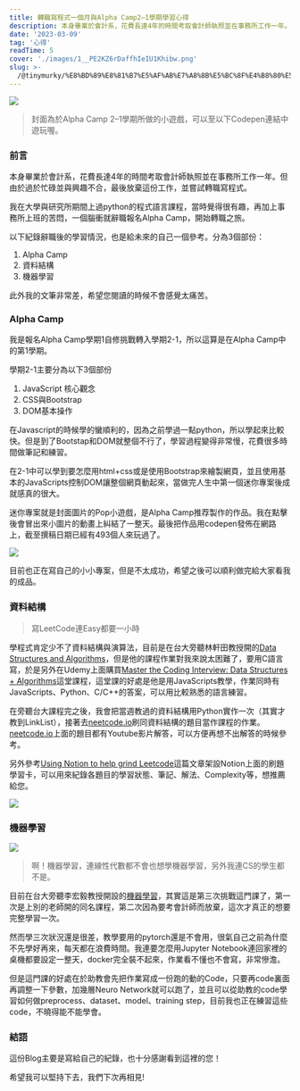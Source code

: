 ```yaml
---
title: 轉職寫程式一個月與Alpha Camp2–1學期學習心得
description: 本身畢業於會計系，花費長達4年的時間考取會計師執照並在事務所工作一年。但由於過於忙碌並與興趣不合，最後放棄這份工作，並嘗試轉職寫程式。 我在大學與研究所期間上過python的程式語言課程，當時覺得很有趣，再加上事務所上班的苦悶，一個腦衝就辭職報名Alpha Camp，開始轉職之旅。
date: '2023-03-09'
tag: '心得'
readTime: 5
cover: './images/1__PE2KZ6rDaffhIeIU1Khibw.png'
slug: >-
  /@tinymurky/%E8%BD%89%E8%81%B7%E5%AF%AB%E7%A8%8B%E5%BC%8F%E4%B8%80%E5%80%8B%E6%9C%88%E8%88%87alpha-camp2-1%E5%AD%B8%E6%9C%9F%E5%AD%B8%E7%BF%92%E5%BF%83%E5%BE%97-281a94382ae6
---
```


![](./images/1__PE2KZ6rDaffhIeIU1Khibw.png)

> 封面為於Alpha Camp 2–1學期所做的小遊戲，可以至以下Codepen連結中遊玩喔。

### 前言

本身畢業於會計系，花費長達4年的時間考取會計師執照並在事務所工作一年。但由於過於忙碌並與興趣不合，最後放棄這份工作，並嘗試轉職寫程式。

我在大學與研究所期間上過python的程式語言課程，當時覺得很有趣，再加上事務所上班的苦悶，一個腦衝就辭職報名Alpha Camp，開始轉職之旅。

以下紀錄辭職後的學習情況，也是給未來的自己一個參考。分為3個部份：

1.  Alpha Camp
2.  資料結構
3.  機器學習

此外我的文筆非常差，希望您閱讀的時候不會感覺太痛苦。

### Alpha Camp

我是報名Alpha Camp學期1自修挑戰轉入學期2-1，所以這算是在Alpha Camp中的第1學期。

學期2-1主要分為以下3個部份

1.  JavaScript 核心觀念
2.  CSS與Bootstrap
3.  DOM基本操作

在Javascript的時候學的蠻順利的，因為之前學過一點python，所以學起來比較快。但是到了Bootstap和DOM就整個不行了，學習過程變得非常慢，花費很多時間做筆記和練習。

在2-1中可以學到要怎麼用html+css或是使用Bootstrap來繪製網頁，並且使用基本的JavaScripts控制DOM讓整個網頁動起來，當做完人生中第一個迷你專案後成就感真的很大。

迷你專案就是封面圖片的Pop小遊戲，是Alpha Camp推荐製作的作品。我在點擊後會冒出來小圖片的動畫上糾結了一整天。最後把作品用codepen發佈在網路上，截至撰稿日期已經有493個人來玩過了。

![](./images/1__GowIk0__quNbpx4aNRFfuiw.png)

目前也正在寫自己的小小專案，但是不太成功，希望之後可以順利做完給大家看我的成品。

### 資料結構

> 寫LeetCode連Easy都要一小時

學程式肯定少不了資料結構與演算法，目前是在台大旁聽林軒田教授開的[Data Structures and Algorithms](http://www.csie.ntu.edu.tw/~htlin/course/dsa20spring/)，但是他的課程作業對我來說太困難了，要用C語言寫，於是另外在Udemy上面購買[Master the Coding Interview: Data Structures + Algorithms](https://www.udemy.com/course/master-the-coding-interview-data-structures-algorithms/)這堂課程，這堂課的好處是他是用JavaScripts教學，作業同時有JavaScripts、Python、C/C++的答案，可以用比較熟悉的語言練習。

在旁聽台大課程完之後，我會把當週教過的資料結構用Python實作一次（其實才教到LinkList），接著去[neetcode.io](https://neetcode.io/)刷同資料結構的題目當作課程的作業。[neetcode.io](https://neetcode.io/)上面的題目都有Youtube影片解答，可以方便再想不出解答的時候參考。

另外參考[Using Notion to help grind Leetcode](https://medium.com/@nexidian/using-notion-to-help-grind-leetcode-ca5b50bca93f)這篇文章架設Notion上面的刷題學習卡，可以用來紀錄各題目的學習狀態、筆記、解法、Complexity等，想推薦給您。

![](./images/1__CyO9hcqTQ6iLwA1M__TPlkA.png)

### 機器學習

![](./images/1__VO8c7dItlZWXlDVIVmGwCg.png)

> 啊！機器學習，連線性代數都不會也想學機器學習，另外我連CS的學生都不是。

目前在台大旁聽李宏毅教授開設的[機器學習](http://speech.ee.ntu.edu.tw/~hylee/ml/2023-spring.php)，其實這是第三次挑戰這門課了，第一次是上別的老師開的同名課程，第二次因為要考會計師而放棄，這次才真正的想要完整學習一次。

然而學三次狀況還是很差，教學要用的pytorch還是不會用，很氣自己之前為什麼不先學好再來，每天都在浪費時間。我連要怎麼用Jupyter Notebook連回家裡的桌機都要設定一整天，docker完全裝不起來，作業看不懂也不會寫，非常慘澹。

但是這門課的好處在於助教會先把作業寫成一份跑的動的Code，只要再code裏面再調整一下參數，加幾層Neuro Network就可以跑了，並且可以從助教的code學習如何做preprocess、dataset、model、training step，目前我也正在練習這些code，不曉得能不能學會。

### 結語

這份Blog主要是寫給自己的紀錄，也十分感謝看到這裡的您！

希望我可以堅持下去，我們下次再相見!